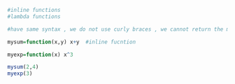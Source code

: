 ```r
#inline functions
#lambda functions

```

```r
#have same syntax , we do not use curly braces , we cannot return the multiple statements

mysum=function(x,y) x+y  #inline fucntion

myexp=function(x) x^3

```
```r
mysum(2,4)
myexp(3)
```


